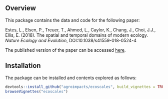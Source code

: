 ## Overview

This package contains the data and code for the following paper: 

Estes, L., Elsen, P., Treuer, T., Ahmed, L., Caylor, K., Chang, J., Choi, J.J., Ellis, E. (2018). The spatial and temporal domains of modern ecology. _Nature Ecology and Evolution_, DOI:10.1038/s41559-018-0524-4

The published version of the paper can be accessed [here]( http://dx.doi.org/10.1038/s41559-018-0524-4). 

## Installation

The package can be installed and contents explored as follows: 

```r
devtools::install_github("agroimpacts/ecoscales", build_vignettes = TRUE)
browseVignettes("ecoscales")
```

